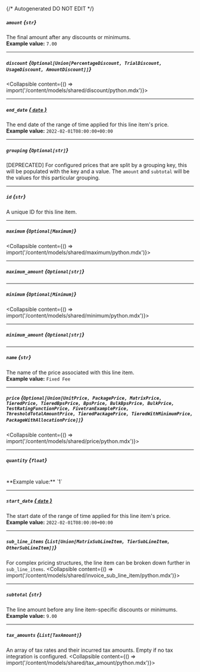 {/* Autogenerated DO NOT EDIT  */}

##### `amount` *{`str`}*
The final amount after any discounts or minimums.
<br/>
**Example value:** `7.00`

---
##### `discount` *{`Optional[Union[PercentageDiscount, TrialDiscount, UsageDiscount, AmountDiscount]]`}*
<Collapsible content={() => import('/content/models/shared/discount/python.mdx')}>
</Collapsible>

---
##### `end_date` [*{ `date` }*](https://docs.python.org/3/library/datetime.html#date-objects)
The end date of the range of time applied for this line item's price.
<br/>
**Example value:** `2022-02-01T08:00:00+00:00`

---
##### `grouping` *{`Optional[str]`}*
[DEPRECATED] For configured prices that are split by a grouping key, this will be populated with the key and a value. The `amount` and `subtotal` will be the values for this particular grouping.

---
##### `id` *{`str`}*
A unique ID for this line item.

---
##### `maximum` *{`Optional[Maximum]`}*
<Collapsible content={() => import('/content/models/shared/maximum/python.mdx')}>
</Collapsible>

---
##### `maximum_amount` *{`Optional[str]`}*

---
##### `minimum` *{`Optional[Minimum]`}*
<Collapsible content={() => import('/content/models/shared/minimum/python.mdx')}>
</Collapsible>

---
##### `minimum_amount` *{`Optional[str]`}*

---
##### `name` *{`str`}*
The name of the price associated with this line item.
<br/>
**Example value:** `Fixed Fee`

---
##### `price` *{`Optional[Union[UnitPrice, PackagePrice, MatrixPrice, TieredPrice, TieredBpsPrice, BpsPrice, BulkBpsPrice, BulkPrice, TestRatingFunctionPrice, FivetranExamplePrice, ThresholdTotalAmountPrice, TieredPackagePrice, TieredWithMinimumPrice, PackageWithAllocationPrice]]`}*
<Collapsible content={() => import('/content/models/shared/price/python.mdx')}>
</Collapsible>

---
##### `quantity` *{`float`}*
<br/>
**Example value:** `1`

---
##### `start_date` [*{ `date` }*](https://docs.python.org/3/library/datetime.html#date-objects)
The start date of the range of time applied for this line item's price.
<br/>
**Example value:** `2022-02-01T08:00:00+00:00`

---
##### `sub_line_items` *{`List[Union[MatrixSubLineItem, TierSubLineItem, OtherSubLineItem]]`}*
For complex pricing structures, the line item can be broken down further in `sub_line_items`.
<Collapsible content={() => import('/content/models/shared/invoice_sub_line_item/python.mdx')}>
</Collapsible>

---
##### `subtotal` *{`str`}*
The line amount before any line item\-specific discounts or minimums.
<br/>
**Example value:** `9.00`

---
##### `tax_amounts` *{`List[TaxAmount]`}*
An array of tax rates and their incurred tax amounts. Empty if no tax integration is configured.
<Collapsible content={() => import('/content/models/shared/tax_amount/python.mdx')}>
</Collapsible>

